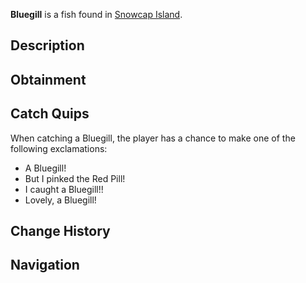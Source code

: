{{FishInfobox
|image          = Bluegill.png
|rarity         = Common
|sea            = First Sea
|location       = [[Snowcap Island]]
|sublocation    = Saltwater
|sources        = Fishing Rod
|radar_location = 
|xp             = 90
|weather        = Clear
|time           = 
|season         = Summer, Spring
|bait           = Insect
|base_weight    = 0.6
|base_value     = 60
|weight_range   = 0.5
|base_chance    = 85
|base_resil     = 90
}}
'''Bluegill''' is a {{Rarity|Common}} fish found in [[Snowcap Island]].

== Description ==
{{Description|A small, round freshwater fish with bright blue and orange hues, easily recognized by its distinct gill spot. It can be found all over the waters of Snowcap.|Bestiary Entry}}

== Obtainment ==
{{Description|Found in saltwater’s near Snowcap.|Bestiary Hint}}
{{Fish Availability|
Snowcap Island/Surrounding Ocean
|top_rods      = 
Leviathan's Fang Rod\103392.12\57688.74;
Trident Rod\101062.6\59067.73;
Free Spirit Rod\100027.08\58995.38;
Azure Of Lagoon\96466.95\80565.98;
No-Life Rod\95702.38\84837.84;
Flimsy Rod\58987.48\58987.48;
Training Rod\78777.2\78777.2;
Plastic Rod\60520.09\54114.52;
Fast Rod\85825.06\85279.94;
Seraphic Rod\88843.16\84503.86;
Tempest Rod\89576.89\81526.27;
Poseidon Rod\87012.75\64484.42;
Challenger's Rod\89882.13\77347.44;
Zeus Rod\88076.41\72124.15;
Rod Of The Forgotten Fang\88019.35\77163.9;
Rod Of The Depths\87736.75\70298.15;
Blazebringer Rod\86697.08\69035.59;
Verdant Shear Rod\86615.05\72309.56;
Rod Of The Exalted One\85849.74\59354.24;
Depthseeker Rod\85796.48\70678.53;
Ethereal Prism Rod\85131.09\21202.11;
Avalanche Rod\85011.99\69952.14;
Volcanic Rod\84163.72\67018.32;
Steady Rod\43861.53\36680.44
|recommended   = Trident Rod
}}

== Catch Quips ==
When catching a Bluegill, the player has a chance to make one of the following exclamations:
* A Bluegill!
* But I pinked the Red Pill!
* I caught a Bluegill!!
* Lovely, a Bluegill!

== Change History ==
{{Change History|{{subst:Current Version}}}}

== Navigation ==
{{Fish Navbox|Snowcap Island}}